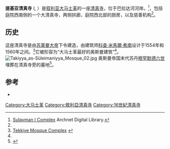 {{Infobox religious building
|infobox_width=
|image=Takiyya as-Süleimaniyya Mosque 01.jpg
|image_size=300px
|caption=
|building_name=提基亚清真寺<br/>التكية السليمانية
|location={{flagicon|Syria}} [[叙利亚|叙利亚]][[大马士革|大马士革]]
|geo={{coord|33|30|45|N|36|17|29|E|region:SY_type:landmark|display=inline,title}}
|religious_affiliation=[[伊斯兰教|伊斯兰教]]
|architect=[[科查·米馬爾·希南|科查·米馬爾·希南]]
|architecture_type=[[清真寺|清真寺]]
|architecture_style=奥斯曼建筑 
|year_completed=1544-1558/59 
|minaret_quantity=2
}}
'''提基亚清真寺''' ({{lang-ar|التكية السليمانية}}, {{lang-tr|Tekkiye Camii}}）是[[叙利亚|叙利亚]][[大马士革|大马士革]]的一座[[清真寺|清真寺]]，位于巴拉达河河岸。<ref name="Arch">[http://www.archnet.org/library/sites/one-site.jsp?site_id=6883 Sulayman I Complex] {{webarchive|url=https://web.archive.org/web/20131219015729/http://archnet.org/library/sites/one-site.jsp?site_id=6883 |date=2013-12-19 }} Archnet Digital Library.</ref>，包括庭院西南侧的一个大清真寺，两侧拱廊，庭院西北部的厨房，以及慈善机构<ref name="Whatson"/>。

==历史==
这座清真寺是由[[苏莱曼大帝|苏莱曼大帝]]下令建造，由建筑师[[科查·米馬爾·希南|科查·米馬爾·希南]]设计于1554年和1560年之间。<ref name="Whatson">[http://www.whatsonwhen.com/sisp/index.htm?fx=event&event_id=97676 Tekkiye Mosque Complex] {{webarchive|url=https://web.archive.org/web/20071007204718/http://www.whatsonwhen.com/sisp/index.htm?fx=event&event_id=97676 |date=2007-10-07 }}</ref>它被形容为“大马士革最好的奥斯曼建筑”<ref name="Whatson"/>。
[[File:Takiyya_as-Süleimaniyya_Mosque_02.jpg|thumb]]
奥斯曼帝国末代苏丹[[穆罕默德六世_(奥斯曼帝国)|穆罕默德六世]]埋葬在清真寺旁的墓地<ref>{{Cite web |url=http://www.fotothing.com/suver/photo/3974172758bdd5d4739b54e91f2cdbf0/ |title=存档副本 |access-date=2013-12-18 |archive-date=2019-10-03 |archive-url=https://web.archive.org/web/20191003232231/http://www.fotothing.com/suver/photo/3974172758bdd5d4739b54e91f2cdbf0/ |dead-url=no }}</ref>。

==参考==
{{reflist}}
*{{Citation|title=Cities of the Middle East and North Africa: A Historical Encyclopedia|first1=Michael|last1=Dumper|first2=Bruce E.|last2=Stanley|first3=Janet L.|last3=Abu-Lughod|publisher=ABC-CLIO|year=2007|ISBN=1-57607-919-8, 9781576079195}}

[[Category:大马士革|Category:大马士革]]
[[Category:敘利亞清真寺|Category:敘利亞清真寺]]
[[Category:16世紀清真寺|Category:16世紀清真寺]]